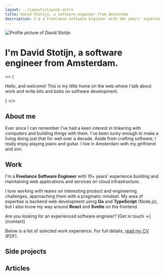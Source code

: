 ```yaml
---
layout: ../layouts/Layout.astro
title: David Stotijn, a software engineer from Amsterdam
description: I'm a Freelance Software Engineer with 10+ years' experience building and maintaining web applications and services on cloud infrastructure.
---
```




<Image
  src={avatar}
  format="webp"
  quality={100}
  class="w-24 rounded-full sm:w-36"
  alt="Profile picture of David Stotijn"
/>

# I'm <span class="text-blue-500">David Stotijn</span>, a software engineer from Amsterdam.

<>
  {
    <p class="relative text-xl font-medium !leading-normal text-gray-500 sm:text-2xl">
      Hello, and welcome! This is my little home on the web where I talk about work and write bits and bobs on software
      development.
    </p>
  }
</>

## About me

Ever since I can remember I've had a keen interest in tinkering with computers and building things with them. I've
been lucky enough to make a living doing just that for well over a decade. Aside from crafting software, I really
enjoy playing piano and guitar. I live in Amsterdam with my girlfriend and son.

## Work

I'm a **Freelance Software Engineer** with 10+ years' experience building and maintaining
web applications and services on cloud infrastructure.

I love working with teams on interesting product and engineering challenges,
approaching them with a pragmatic mindset. My area of expertise is backend web
development using **Go** and **TypeScript** (Node.js), but I also know my way
around **React** and **Svelte** on the frontend.

<div class="rounded-lg border border-blue-200 bg-blue-50 px-6 font-medium shadow-sm">
  Are you looking for an experienced software engineer? [Get in touch →](/contact)
</div>

Below is a list of selected work experience. For full details, [read my CV](/cv_david_stotijn.pdf) (PDF).

<WorkExperiences />

## Side projects

<SideProjectsCards />

## Articles

<ArticlesList />
